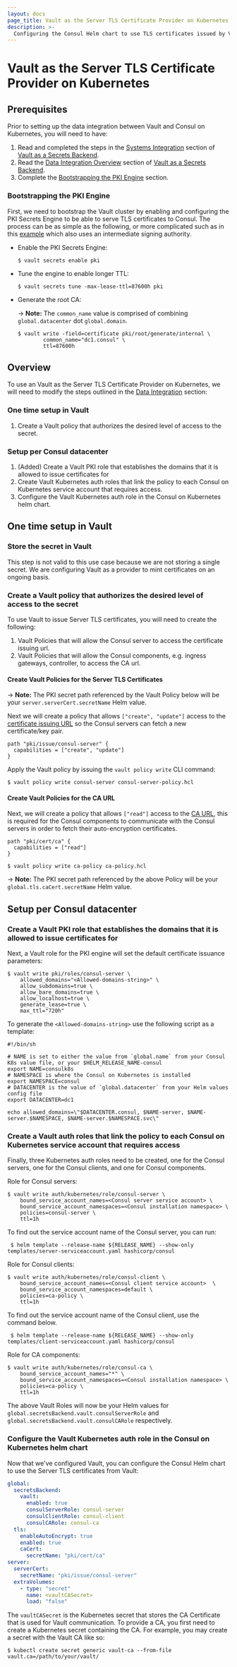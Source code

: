 ```yaml
---
layout: docs
page_title: Vault as the Server TLS Certificate Provider on Kubernetes
description: >-
  Configuring the Consul Helm chart to use TLS certificates issued by Vault for the Consul server.
---
```


# Vault as the Server TLS Certificate Provider on Kubernetes
## Prerequisites
Prior to setting up the data integration between Vault and Consul on Kubernetes, you will need to have:  
1. Read and completed the steps in the [Systems Integration](/docs/k8s/installation/vault/systems-integration) section of [Vault as a Secrets Backend](/docs/k8s/installation/vault).
2. Read the [Data Integration Overview](/docs/k8s/installation/vault/data-integration) section of [Vault as a Secrets Backend](/docs/k8s/installation/vault).
3. Complete the [Bootstrapping the PKI Engine](#bootstrapping-the-pki-engine) section.

### Bootstrapping the PKI Engine

First, we need to bootstrap the Vault cluster by enabling and configuring the PKI Secrets Engine to be able to serve
TLS certificates to Consul. The process can be as simple as the following, or more complicated such as in this [example](https://learn.hashicorp.com/tutorials/consul/vault-pki-consul-secure-tls)
which also uses an intermediate signing authority.

* Enable the PKI Secrets Engine:

  ```shell-session
  $ vault secrets enable pki
  ```

* Tune the engine to enable longer TTL:

  ```shell-session
  $ vault secrets tune -max-lease-ttl=87600h pki
  ```

* Generate the root CA:

  -> **Note:** The `common_name` value is comprised of combining `global.datacenter` dot `global.domain`.

  ```shell-session
  $ vault write -field=certificate pki/root/generate/internal \
          common_name="dc1.consul" \
          ttl=87600h
  ```


## Overview
To use an Vault as the Server TLS Certificate Provider on Kubernetes, we will need to modify the steps outlined in the [Data Integration](/docs/k8s/installation/vault/data-integration) section:

### One time setup in Vault
  1. Create a Vault policy that authorizes the desired level of access to the secret.

### Setup per Consul datacenter
  1. (Added) Create a Vault PKI role that establishes the domains that it is allowed to issue certificates for
  1. Create Vault Kubernetes auth roles that link the policy to each Consul on Kubernetes service account that requires access.
  1. Configure the Vault Kubernetes auth role in the Consul on Kubernetes helm chart.

## One time setup in Vault
### Store the secret in Vault

This step is not valid to this use case because we are not storing a single secret.  We are configuring Vault as a provider to mint certificates on an ongoing basis.

### Create a Vault policy that authorizes the desired level of access to the secret
To use Vault to issue Server TLS certificates, you will need to create the following:

1. Vault Policies that will allow the Consul server to access the certificate issuing url.
1. Vault Policies that will allow the Consul components, e.g. ingress gateways, controller, to access the CA url.

#### Create Vault Policies for the Server TLS Certificates

-> **Note:** The PKI secret path referenced by the Vault Policy below will be your `server.serverCert.secretName` Helm value.

Next we will create a policy that allows `["create", "update"]` access to the
[certificate issuing URL](https://www.vaultproject.io/api/secret/pki#generate-certificate) so the Consul servers can
fetch a new certificate/key pair.

<CodeBlockConfig filename="consul-server-policy.hcl">

```HCL
path "pki/issue/consul-server" {
  capabilities = ["create", "update"]
}
```

</CodeBlockConfig>

Apply the Vault policy by issuing the `vault policy write` CLI command:

```shell-session
$ vault policy write consul-server consul-server-policy.hcl
```

#### Create Vault Policies for the CA URL

Next, we will create a policy that allows `["read"]` access to the [CA URL](https://www.vaultproject.io/api/secret/pki#read-certificate),
this is required for the Consul components to communicate with the Consul servers in order to fetch their auto-encryption certificates.

<CodeBlockConfig filename="ca-policy.hcl">

```HCL
path "pki/cert/ca" {
  capabilities = ["read"]
}
```

</CodeBlockConfig>

```shell-session
$ vault policy write ca-policy ca-policy.hcl
```

-> **Note:** The PKI secret path referenced by the above Policy will be your `global.tls.caCert.secretName` Helm value.

## Setup per Consul datacenter
### Create a Vault PKI role that establishes the domains that it is allowed to issue certificates for

Next, a Vault role for the PKI engine will set the default certificate issuance parameters:

```shell-session
$ vault write pki/roles/consul-server \
    allowed_domains="<Allowed-domains-string>" \
    allow_subdomains=true \
    allow_bare_domains=true \
    allow_localhost=true \
    generate_lease=true \
    max_ttl="720h"
```

To generate the `<Allowed-domains-string>` use the following script as a template:

```shell-session
#!/bin/sh

# NAME is set to either the value from `global.name` from your Consul K8s value file, or your $HELM_RELEASE_NAME-consul
export NAME=consulk8s
# NAMESPACE is where the Consul on Kubernetes is installed
export NAMESPACE=consul
# DATACENTER is the value of `global.datacenter` from your Helm values config file
export DATACENTER=dc1

echo allowed_domains=\"$DATACENTER.consul, $NAME-server, $NAME-server.$NAMESPACE, $NAME-server.$NAMESPACE.svc\"
```

### Create a Vault auth roles that link the policy to each Consul on Kubernetes service account that requires access
Finally, three Kubernetes auth roles need to be created, one for the Consul servers, one for the Consul clients, and one for Consul components.

Role for Consul servers:
```shell-session
$ vault write auth/kubernetes/role/consul-server \
    bound_service_account_names=<Consul server service account> \
    bound_service_account_namespaces=<Consul installation namespace> \
    policies=consul-server \
    ttl=1h
```

To find out the service account name of the Consul server,
you can run:

```shell-session
 $ helm template --release-name ${RELEASE_NAME} --show-only templates/server-serviceaccount.yaml hashicorp/consul
```

Role for Consul clients:

```shell-session
$ vault write auth/kubernetes/role/consul-client \
    bound_service_account_names=<Consul client service account>  \
    bound_service_account_namespaces=default \
    policies=ca-policy \
    ttl=1h
```

To find out the service account name of the Consul client, use the command below.
```shell-session
 $ helm template --release-name ${RELEASE_NAME} --show-only templates/client-serviceaccount.yaml hashicorp/consul
```

Role for CA components:
```shell-session
$ vault write auth/kubernetes/role/consul-ca \
    bound_service_account_names="*" \
    bound_service_account_namespaces=<Consul installation namespace> \
    policies=ca-policy \
    ttl=1h
```

The above Vault Roles will now be your Helm values for `global.secretsBackend.vault.consulServerRole` and
`global.secretsBackend.vault.consulCARole` respectively.

### Configure the Vault Kubernetes auth role in the Consul on Kubernetes helm chart

Now that we've configured Vault, you can configure the Consul Helm chart to
use the Server TLS certificates from Vault:

<CodeBlockConfig filename="values.yaml">

```yaml
global:
  secretsBackend:
    vault:
      enabled: true
      consulServerRole: consul-server
      consulClientRole: consul-client
      consulCARole: consul-ca
  tls:
    enableAutoEncrypt: true
    enabled: true
    caCert:
      secretName: "pki/cert/ca"
server:
  serverCert:
    secretName: "pki/issue/consul-server"
  extraVolumes:
    - type: "secret"
      name: <vaultCASecret>
      load: "false"
```

</CodeBlockConfig>

The `vaultCASecret` is the Kubernetes secret that stores the CA Certificate that is used for Vault communication. To provide a CA, you first need to create a Kubernetes secret containing the CA. For example, you may create a secret with the Vault CA like so:

```shell-session
$ kubectl create secret generic vault-ca --from-file vault.ca=/path/to/your/vault/
```

